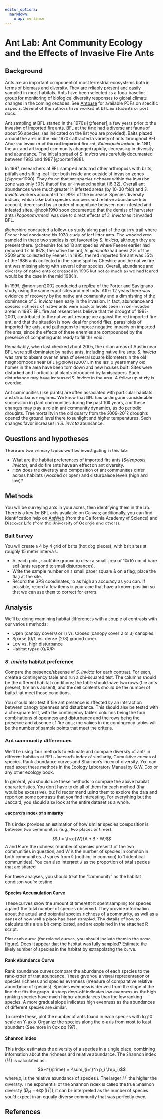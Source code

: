 ```yaml
---
editor_options: 
  markdown: 
    wrap: sentence
---
```


# Ant Lab: Ant Community Ecology and the Effects of Invasive Fire Ants {#Lab_ants}

## Background

Ants are an important component of most terrestrial ecosystems both in terms of biomass and diversity.
They are reliably present and easily sampled in most habitats.
Ants have been selected as a focal baseline group for monitoring of biological diversity responses to global climate changes in the coming decades.
See [Antbase](http://antbase.org/databases/publications_files/publications_20330.htm) for available PDFs on specific aspects.
Several of the authors have worked at BFL as students or post docs.

Ant sampling at BFL started in the 1970s [@feener], a few years prior to the invasion of imported fire ants.
BFL at the time had a diverse ant fauna of about 56 species, (as indicated on the list you are provided).
Baits placed around the area in the mid 1970's attracted a variety of ants throughout BFL.
After the invasion of the red imported fire ant, *Solenopsis invicta*, in 1981, the ant and arthropod community changed rapidly, decreasing in diversity and abundance.
The initial spread of *S. invicta* was carefully documented between 1983 and 1987 [@porter1988].

In 1987, researchers at BFL sampled ants and other arthropods with baits, pitfalls and sifting leaf litter both inside and outside of invasion zones [@porter1990].
They found that ant species richness within the invasion zone was only 50% that of the un-invaded habitat (16:32).
Overall ant abundances were much greater in infested areas (by 10-30 fold) and *S. invicta* workers accounted for 99% of the increase.
Species diversity indices, which take both species numbers and relative abundance into account, decreased by an order of magnitude between non-infested and infested sites.
@hook1990 soon documented that the demise of harvester ants (*Pogonomyrmex*) was due to direct effects of *S. invicta* as it invaded BFL.

@cheshire conducted a follow-up study along part of the quarry trail where Feener had conducted his 1978 study of leaf litter ants.
The wooded area sampled in these two studies is not favored by *S. invicta*, although they are present there.
@cheshire found 13 ant species where Feener earlier had recorded 17.
In 1978, the native fire ant, *S. geminata* had been 2% of the 2509 ants collected by Feener.
In 1995, the red imported fire ant was 55% of the 1986 ants collected in the same spot by Cheshire and the native fire ant was missing along with several other species.
Overall, abundance and diversity of native ants decreased in 1995 but not as much as we had feared would be the case in the mid 1980's.

In 1999, @morrison2002 conducted a replica of the Porter and Savignano study, using the same exact sites and methods.
After 12 years there was evidence of recovery by the native ant community and a diminishing of the dominance of *S. invicta* seen early in the invasion.
In fact, abundance and species richness of native ants were back to levels seen in non-invaded areas in 1987.
BFL fire ant researchers believe that the drought of 1995-2001, contributed to the native ant resurgence against the red imported fire ant, and that the situation is now ideal for phorid flies, parasitoids of imported fire ants, and pathogens to impose negative impacts on imported fire ants, since the effects of these enemies are compounded by the presence of competing ants ready to fill the void.

Remarkably, when last checked about 2005, the urban areas of Austin near BFL were still dominated by native ants, including native fire ants.
*S. invicta* was rare to absent over an area of several square kilometers in the old neighborhoods near BFL [@plowes2007].
In the last 6 years many old homes in the area have been torn down and new houses built.
Sites were disturbed and horticultural plants introduced by landscapers.
Such disturbance may have increased *S. invicta* in the area.
A follow up study is overdue.

Ant communities (like plants) are often associated with particular habitats and disturbance regimes.
We know that BFL has undergone considerable succession in plant communities during the past 100 years, and these changes may play a role in ant community dynamics, as do periodic droughts.
Tree mortality in the old quarry from the 2009-2012 droughts opened the ground level there to sunlight and higher temperatures.
Such changes favor increases in *S. invicta* abundance.

## Questions and hypotheses

There are two primary topics we'll be investigating in this lab:

-   What are the habitat preferences of imported fire ants (*Solenposis invicta*), and do fire ants have an effect on ant diversity.
-   How does the diversity and composition of ant communities differ across habitats (wooded or open) and disturbalnce levels (high and low)?

## Methods

You will be surveying ants in your acres, then identifying them in the lab.
There is a key for BFL ants available on Canvas; additionally, you can find identification help on [AntWeb](https://www.antweb.org/) (from the California Academy of Science) and [Discover Life](https://www.discoverlife.org/) (from the University of Georgia and others).

### Bait Survey

You will create a 4 by 4 grid of baits (hot dog pieces), with bait sites at roughly 15 meter intervals.

-   At each point, scuff the ground to clear a small area of 10x10 cm of bare soil (ants respond to small disturbances).
-   Write the sample number on a small paper square & on a flag; place the flag at the site.
-   Record the GPS coordinates, to as high an accuracy as you can. If possible, record a few items in your acre that have a known position so that we can use them to correct for errors.

## Analysis

We'll be doing examining habitat differences with a couple of contrasts with our various methods:

-   Open (canopy cover 0 or 1) vs. Closed (canopy cover 2 or 3) canopies.
-   Sparse (0/1) vs. dense (2/3) ground cover.
-   Low vs. high disturbance
-   Habitat types (Q/R/P)

### *S. invicta* habitat preference

Compare the presence/absense of *S. invicta* for each contrast.
For each, create a contingency table and run a chi-squared test.
The columns should be the different habitat conditions; the table should have two rows (fire ants present, fire ants absent), and the cell contents should be the number of baits that meet those conditions.

You should also test if fire ant presence is affected by an interaction between canopy openness and disturbance.
This should also be tested with a chi-square test, with the contingency table's columns being the four combinations of openness and disturbance and the rows being the presence and absence of fire ants; the values in the contingency tables will be the number of sample points that meet the criteria.

### Ant community differences

We'll be using four methods to estimate and compare diversity of ants in different habitats at BFL: Jaccard's index of similarity, Cumulative curves of species, Rank abundance curves and Shannon's index of diversity.
You can read about these methods in the Ecology Laboratory Manual by G.W.
Cox or any other ecology book.

In general, you should use these methods to compare the above habitat characteristics.
You don't have to do all of them for each method (that would be excessive), but I'd recommend using them to explore the data and report on some contrasts that you find interesting.
For everything but the Jaccard, you should also look at the entire dataset as a whole.

#### Jaccard's index of similarity

This index provides an estimation of how similar species composition is between two communities (e.g., two places or times).

$$J = \frac{W}{A + B - W}$$ $A$ and $B$ are the richness (number of species present) of the two communities in question, and $W$ is the number of species in common in both communities.
$J$ varies from 0 (nothing in common) to 1 (identical communities).
You can also interpret $J$ as the proportion of total species that are shared.

For these analyses, you should treat the "community" as the habitat condition you're testing.

#### Species Accumulation Curve

These curves show the amount of time/effort spent sampling for species against the total number of species observed.
They provide information about the actual and potential species richness of a community, as well as a sense of how well a place has been sampled.
The details of how to calculate this are a bit complicated, and are explained in the attached R script.

Plot each curve (for related curves, you should include them in the same figure).
Does it appear that the habitat was fully sampled?
Estimate the likely number of species in the habitat by extrapolating the curve.

#### Rank Abundance Curve

Rank abundance curves compare the abundance of each species to the rank-order of that abundance.
These give you a visual representation of species richness and species evenness (measure of comparative relative abundance of species).
Species evenness is derived from the slope of the line that fits the graph.
A steep drop-off indicates low evenness as the high ranking species have much higher abundances than the low ranking species.
A more gradual slope indicates high evenness as the abundances of different species are similar.

To create these, plot the number of ants found in each species with log10 scale on Y-axis.
Organize the species along the x-axis from most to least abundant (See more in Cox pg 197).

#### Shannon Index

This index estimates the diversity of a species in a single place, combining information about the richness and relative abundance.
The Shannon index $(H^\prime)$ is calculated as:

$$H^{\prime} = -\sum_{i=1}^n p_i \ln(p_i)$$ where $p_i$ is the relative abundance of species $i$.
The larger $H^{\prime}$, the higher the diversity.
The exponential of the Shannon index is called the true Shannon diversity $(D_H = \exp(H^\prime))$; it can be interpreted as the number of species you'd expect in an equally diverse community that was perfectly even.

## References {-}
